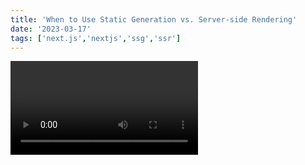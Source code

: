 ```yaml
---
title: 'When to Use Static Generation vs. Server-side Rendering'
date: '2023-03-17'
tags: ['next.js','nextjs','ssg','ssr']
---
```


<Video id="6h649f2fB9Q" />

We recommend using **Static Generation** (with and without data) whenever possible

```ts
const sum = (num1: number, num2: number): number => {
  return num1 + num2
}

console.log(sum(4,8)) 
```

You can use Static Generation for many types of pages, including:
...